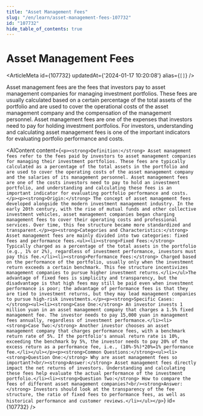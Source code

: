 ```yaml
---
title: "Asset Management Fees"
slug: "/en/learn/asset-management-fees-107732"
id: "107732"
hide_table_of_contents: true
---
```



# Asset Management Fees

<ArticleMeta id={107732} updatedAt={'2024-01-17 10:20:08'} alias={`[]`} />
<div className='border-solid border-b border-t-0 my-4 border-[var(--ifm-color-gray-300)]' />

Asset management fees are the fees that investors pay to asset management companies for managing investment portfolios. These fees are usually calculated based on a certain percentage of the total assets of the portfolio and are used to cover the operational costs of the asset management company and the compensation of the management personnel. Asset management fees are one of the expenses that investors need to pay for holding investment portfolios. For investors, understanding and calculating asset management fees is one of the important indicators for evaluating portfolio performance and costs.

<AIContent content={`<p><strong>Definition:</strong> Asset management fees refer to the fees paid by investors to asset management companies for managing their investment portfolios. These fees are typically calculated as a percentage of the total assets in the portfolio and are used to cover the operating costs of the asset management company and the salaries of its management personnel. Asset management fees are one of the costs investors need to pay to hold an investment portfolio, and understanding and calculating these fees is an important indicator for evaluating portfolio performance and costs.</p><p><strong>Origin:</strong> The concept of asset management fees developed alongside the modern investment management industry. In the early 20th century, with the rise of mutual funds and other collective investment vehicles, asset management companies began charging management fees to cover their operating costs and professional services. Over time, this fee structure became more standardized and transparent.</p><p><strong>Categories and Characteristics:</strong> Asset management fees are mainly divided into two categories: fixed fees and performance fees.<ul><li><strong>Fixed Fees:</strong> Typically charged as a percentage of the total assets in the portfolio (e.g., 1% or 2%), regardless of investment performance, investors must pay this fee.</li><li><strong>Performance Fees:</strong> Charged based on the performance of the portfolio, usually only when the investment return exceeds a certain benchmark. This fee structure incentivizes management companies to pursue higher investment returns.</li></ul>The advantage of fixed fees is simplicity and transparency, but the disadvantage is that high fees may still be paid even when investment performance is poor; the advantage of performance fees is that they are tied to investment returns, but they may lead management companies to pursue high-risk investments.</p><p><strong>Specific Cases:</strong><ul><li><strong>Case One:</strong> An investor invests 1 million yuan in an asset management company that charges a 1.5% fixed management fee. The investor needs to pay 15,000 yuan in management fees annually, regardless of investment performance.</li><li><strong>Case Two:</strong> Another investor chooses an asset management company that charges performance fees, with a benchmark return rate of 5%. If the portfolio's annual return rate is 10%, exceeding the benchmark by 5%, the investor needs to pay 20% of the excess return as a performance fee, i.e., (10%-5%)*20%=1% performance fee.</li></ul></p><p><strong>Common Questions:</strong><ul><li><strong>Question One:</strong> Why are asset management fees so important?<br/><strong>Answer:</strong> Asset management fees directly impact the net returns of investors. Understanding and calculating these fees help evaluate the actual performance of the investment portfolio.</li><li><strong>Question Two:</strong> How to compare the fees of different asset management companies?<br/><strong>Answer:</strong> Investors should look at the transparency of the fee structure, the ratio of fixed fees to performance fees, as well as historical performance and customer reviews.</li></ul></p>`} id={107732} />
